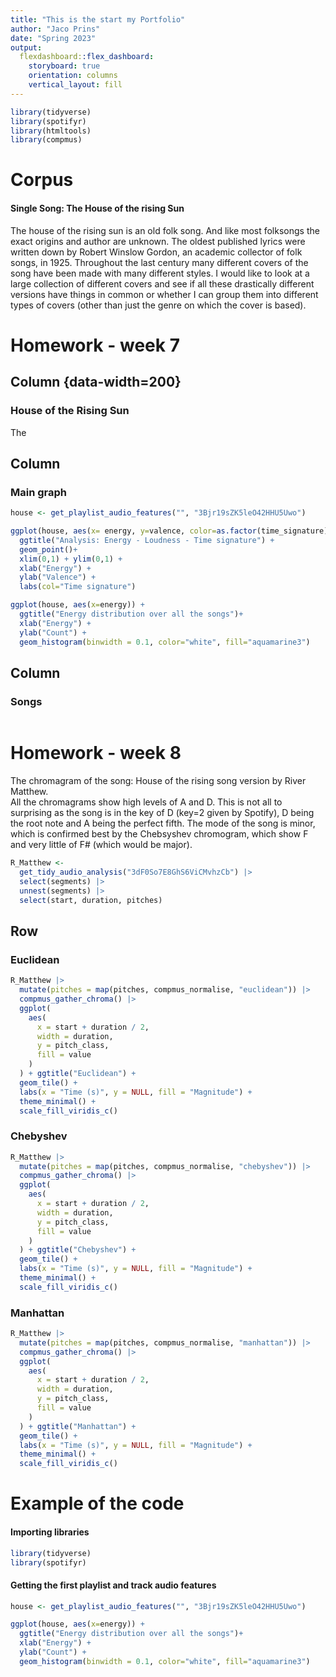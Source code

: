 ```yaml
---
title: "This is the start my Portfolio"
author: "Jaco Prins"
date: "Spring 2023"
output: 
  flexdashboard::flex_dashboard:
    storyboard: true
    orientation: columns
    vertical_layout: fill
---
```

```r
library(tidyverse)
library(spotifyr)
library(htmltools)
library(compmus)
```


Corpus
======================================
#### Single Song: The House of the rising Sun
The house of the rising sun is an old folk song. And like most folksongs the exact origins and author are unknown. The oldest published lyrics were written down by Robert Winslow Gordon, an academic collector of folk songs, in 1925. Throughout the last century many different covers of the song have been made with many different styles. I would like to look at a large collection of different covers and see if all these drastically different versions have things in common or whether I can group them into different types of covers (other than just the genre on which the cover is based).\


Homework - week 7
======================================
Column {data-width=200}{.sidebar}
------------------------------------------------------------------
### House of the Rising Sun
The 

Column {data-width=650}
--------------------------------------------------------------------

### Main graph
```r
house <- get_playlist_audio_features("", "3Bjr19sZK5leO42HHU5Uwo")

ggplot(house, aes(x= energy, y=valence, color=as.factor(time_signature))) +
  ggtitle("Analysis: Energy - Loudness - Time signature") +
  geom_point()+
  xlim(0,1) + ylim(0,1) +
  xlab("Energy") + 
  ylab("Valence") +
  labs(col="Time signature")

ggplot(house, aes(x=energy)) +
  ggtitle("Energy distribution over all the songs")+
  xlab("Energy") + 
  ylab("Count") +
  geom_histogram(binwidth = 0.1, color="white", fill="aquamarine3") 
```


Column {data-width=350}
---------------------------------------------------------------------

### Songs

```r

```

Homework - week 8
======================================
The chromagram of the song: House of the rising song version by River Matthew.\
All the chromagrams show high levels of A and D. This is not all to surprising as  the song is in the key of D (key=2 given by Spotify), D being the root note and A being the perfect fifth. The mode of the song is minor, which is confirmed best by the Chebsyshev chromogram, which show F and very little of F# (which would be major). 

```r

R_Matthew <-
  get_tidy_audio_analysis("3dF0So7E8GhS6ViCMvhzCb") |>
  select(segments) |>
  unnest(segments) |>
  select(start, duration, pitches)
```
Row  {.tabset}
-----------------------------------------------------------------------

### Euclidean
```r
R_Matthew |>
  mutate(pitches = map(pitches, compmus_normalise, "euclidean")) |>
  compmus_gather_chroma() |> 
  ggplot(
    aes(
      x = start + duration / 2,
      width = duration,
      y = pitch_class,
      fill = value
    )
  ) + ggtitle("Euclidean") +
  geom_tile() +
  labs(x = "Time (s)", y = NULL, fill = "Magnitude") +
  theme_minimal() +
  scale_fill_viridis_c()
```

### Chebyshev
```r
R_Matthew |>
  mutate(pitches = map(pitches, compmus_normalise, "chebyshev")) |>
  compmus_gather_chroma() |> 
  ggplot(
    aes(
      x = start + duration / 2,
      width = duration,
      y = pitch_class,
      fill = value
    )
  ) + ggtitle("Chebyshev") +
  geom_tile() +
  labs(x = "Time (s)", y = NULL, fill = "Magnitude") +
  theme_minimal() +
  scale_fill_viridis_c()
```

### Manhattan
```r
R_Matthew |>
  mutate(pitches = map(pitches, compmus_normalise, "manhattan")) |>
  compmus_gather_chroma() |> 
  ggplot(
    aes(
      x = start + duration / 2,
      width = duration,
      y = pitch_class,
      fill = value
    )
  ) + ggtitle("Manhattan") +
  geom_tile() +
  labs(x = "Time (s)", y = NULL, fill = "Magnitude") +
  theme_minimal() +
  scale_fill_viridis_c()

```



Example of the code
==============================================
#### Importing libraries
```r
library(tidyverse)
library(spotifyr)
```

#### Getting the first playlist and track audio features

```r
house <- get_playlist_audio_features("", "3Bjr19sZK5leO42HHU5Uwo")

ggplot(house, aes(x=energy)) +
  ggtitle("Energy distribution over all the songs")+
  xlab("Energy") + 
  ylab("Count") +
  geom_histogram(binwidth = 0.1, color="white", fill="aquamarine3") 
```
